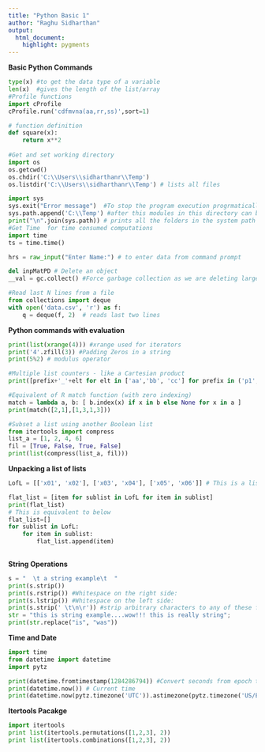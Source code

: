 ```yaml
---
title: "Python Basic 1"
author: "Raghu Sidharthan"
output: 
  html_document:
    highlight: pygments
---
```


**Basic Python Commands**
```python
type(x) #to get the data type of a variable
len(x)  #gives the length of the list/array 
#Profile functions 
import cProfile
cProfile.run('cdfmvna(aa,rr,ss)',sort=1)

# function definition
def square(x):
    return x**2
    
#Get and set working directory
import os
os.getcwd()
os.chdir('C:\\Users\\sidharthanr\\Temp')
os.listdir('C:\\Users\\sidharthanr\\Temp') # lists all files

import sys
sys.exit("Error message")  #To stop the program execution progrmatically
sys.path.append('C:\\Temp') #after this modules in this directory can be imported
print("\n".join(sys.path)) # prints all the folders in the system path
#Get Time  for time consumed computations
import time
ts = time.time()

hrs = raw_input("Enter Name:") # to enter data from command prompt

del inpMatPD # Delete an object
__val = gc.collect() #Force garbage collection as we are deleting large objects

#Read last N lines from a file
from collections import deque
with open('data.csv', 'r') as f:
    q = deque(f, 2)  # reads last two lines

```
**Python commands with evaluation**
```python
print(list(xrange(4))) #xrange used for iterators
print('4'.zfill(3)) #Padding Zeros in a string
print(5%2) # modulus operator 

#Multiple list counters - like a Cartesian product
print([prefix+'_'+elt for elt in ['aa','bb', 'cc'] for prefix in ('p1','p2') ])

```

```python
#Equivalent of R match function (with zero indexing)
match = lambda a, b: [ b.index(x) if x in b else None for x in a ]
print(match([2,1],[1,3,1,3]))


```
```python
#Subset a list using another Boolean list
from itertools import compress
list_a = [1, 2, 4, 6]
fil = [True, False, True, False]
print(list(compress(list_a, fil)))

```

**Unpacking a list of lists**

```python
LofL = [['x01', 'x02'], ['x03', 'x04'], ['x05', 'x06']] # This is a list of list

flat_list = [item for sublist in LofL for item in sublist]
print(flat_list)
# This is equivalent to below
flat_list=[]
for sublist in LofL:
    for item in sublist:
        flat_list.append(item)
		

```

**String Operations**
```python
s = "  \t a string example\t  "
print(s.strip()) 
print(s.rstrip()) #Whitespace on the right side:
print(s.lstrip()) #Whitespace on the left side:
print(s.strip(' \t\n\r')) #strip arbitrary characters to any of these functions like this:
str = "this is string example....wow!!! this is really string";
print(str.replace("is", "was"))


```
**Time and Date**
```python
import time
from datetime import datetime
import pytz

print(datetime.fromtimestamp(1284286794)) #Convert seconds from epoch to datetime object
print(datetime.now()) # Current time
print(datetime.now(pytz.timezone('UTC')).astimezone(pytz.timezone('US/Eastern')))
```

**Itertools Pacakge**
```python
import itertools
print list(itertools.permutations([1,2,3], 2))
print list(itertools.combinations([1,2,3], 2))
```

```python


```